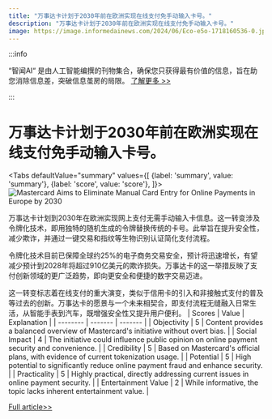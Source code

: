 ```yaml
---
title: "万事达卡计划于2030年前在欧洲实现在线支付免手动输入卡号。"
description: "万事达卡计划于2030年前在欧洲实现在线支付免手动输入卡号。"
image: https://image.informedainews.com/2024/06/Eco-e5o-1718160536-0.jpg
---
```



:::info

“智闻AI“ 是由人工智能编撰的刊物集合，确保您只获得最有价值的信息，旨在助您消除信息差，突破信息茧房的局限。  [了解更多 >>](/zh-Hans/docs/guides)

:::

# 万事达卡计划于2030年前在欧洲实现在线支付免手动输入卡号。


<Tabs
	defaultValue="summary"
	values={[
	{label: 'summary', value: 'summary'},
	{label: 'score', value: 'score'},
]}>
<TabItem value="summary">
<img
  src="https://image.informedainews.com/2024/06/Eco-e5o-1718160536-0.jpg"
  alt="Mastercard Aims to Eliminate Manual Card Entry for Online Payments in Europe by 2030"
/>



万事达卡计划到2030年在欧洲实现网上支付无需手动输入卡信息。这一转变涉及令牌化技术，即用独特的随机生成的令牌替换传统的卡号。此举旨在提升安全性，减少欺诈，并通过一键交易和指纹等生物识别认证简化支付流程。

令牌化技术目前已保障全球约25%的电子商务交易安全，预计将迅速增长，有望减少预计到2028年将超过910亿美元的欺诈损失。万事达卡的这一举措反映了支付创新领域的更广泛趋势，即向更安全和便捷的数字交易迈进。

这一转变标志着在线支付的重大演变，类似于信用卡的引入和非接触式支付的普及等过去的创新。万事达卡的愿景与一个未来相契合，即支付流程无缝融入日常生活，从智能手表到汽车，既增强安全性又提升用户便利。
</TabItem>
<TabItem value="score">
	| Scores     | Value   | Explanation |
	| -------- | ------- | ------- |
	| Objectivity  | 5    | Content provides a balanced overview of Mastercard's initiative without overt bias.    |
	| Social Impact | 4     | The initiative could influence public opinion on online payment security and convenience.    |
	| Credibility    | 5    | Based on Mastercard's official plans, with evidence of current tokenization usage.    |
	| Potential    | 5    | High potential to significantly reduce online payment fraud and enhance security.    |
	| Practicality    | 5    | Highly practical, directly addressing current issues in online payment security.    |
	| Entertainment Value    | 2    | While informative, the topic lacks inherent entertainment value.    |
</TabItem>
</Tabs>

[Full article>>](https://www.cnbc.com/2024/06/11/mastercard-to-phase-out-card-entry-for-e-commerce-by-2030-in-europe.html)

